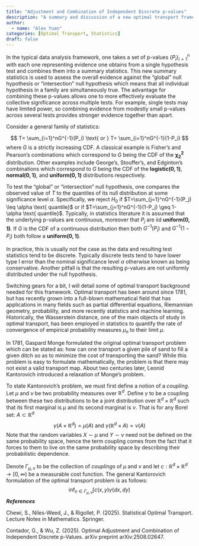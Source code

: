 ```yaml
---
title: "Adjustment and Combination of Independent Discrete p-values"
description: "A summary and discussion of a new optimal transport framework for combining discrete p-values proposed by Gonzalo Contador and Zheyang Wu."
author:
  - name: "Alex Yuan"
categories: [Optimal Transport, Statistics]
draft: false
---
```

In the typical data analysis framework, one takes a set of p-values $\{P_i\}_{i=1}^n$ with each one representing evidence one obtains from a single hypothesis test and combines them into a summary statistics. This new summary statistics is used to assess the overall evidence against the "global" null hypothesis or "intersection" null hypothesis which means that all individual hypothesis in a family are simultaneously true. The advantage for combining these p-values allows one to more effectively evaluate the collective significance across multiple tests. For example, single tests may have limited power, so combining evidence from modestly small p-values across several tests provides stronger evidence together than apart. 

Consider a general family of statistics:

$$
T= \sum_{i=1}^nG^{-1}(P_i) \text{  or  }  T= \sum_{i=1}^nG^{-1}(1-P_i)
$$
where $G$ is a strictly increasing CDF. A classical example is Fisher's and Pearson's combinations which correspond to $G$ being the CDF of the $\mathbf{\chi^2_2}$ distribution. Other examples include George's, Stouffer's, and Edginton's combinations which correspond to $G$ being the CDF of the **logistic$(0,1)$**, **normal$(0,1)$**, and **uniform$(0,1)$** distributions respectively. 

To test the "global" or "intersection" null hypothesis, one compares the observed value of $T$ to the quantiles of its null distribution at some significance level $\alpha$. Specifically, we reject $H_0$ if $T=\sum_{j=1}^nG^{-1}(P_j) \leq \alpha \text{ quantile}$ or if $T=\sum_{j=1}^nG^{-1}(1-P_j) \geq 1- \alpha \text{ quantile}$. Typically, in statistics literature it is assumed that the underlying p-values are continuous, moreover that $P_j$ are iid **uniform$(0,1)$**. If $G$ is the CDF of a continuous distribution then both $G^{-1}(P_i)$ and $G^{-1}(1-P_i)$ both follow a **uniform$(0,1)$**. 

In practice, this is usually not the case as the data and resulting test statistics tend to be discrete. Typically discrete tests tend to have lower type I error than the nominal significance level $\alpha$ otherwise known as being conservative. Another pitfall is that the resulting p-values are not uniformly distributed under the null hypothesis. 

Switching gears for a bit, I will detail some of optimal transport background needed for this framework. Optimal transport has been around since 1781, but has recently grown into a full-blown mathematical field that has applications in many fields such as partial differential equations, Riemannian geometry, probability, and more recently statistics and machine learning. Historically, the Wasserstein distance, one of the main objects of study in optimal transport, has been employed in statistics to quantify the rate of convergence of empirical probability measures $\mu_n$ to their limit $\mu$.

In 1781, Gaspard Monge formulated the original optimal transport problem which can be stated as: how can one transport a given pile of sand to fill a given ditch so as to minimize the cost of transporting the sand? While this problem is easy to formulate mathematically, the problem is that there may not exist a valid transport map. About two centuries later, Leonid Kantorovich introduced a relaxation of Monge's problem.

To state Kantorovich's problem, we must first define a notion of a *coupling*. Let $\mu$ and $\nu$ be two probability measures over $\mathbb{R}^d$. Define $\gamma$ to be a coupling between these two distributions to be a joint distribution over $\mathbb{R}^d \times \mathbb{R}^d$ such that its first marginal is $\mu$ and its second marginal is $\nu$. That is for any Borel set: $A \subset \mathbb{R}^d$ $$\gamma(A \times \mathbb{R}^d) =\mu(A) \text{ and } \gamma(\mathbb{R}^d \times A) = \nu(A)$$
Note that the random variables $X \sim \mu$ and $Y \sim \nu$ need not be defined on the same probability space, hence the term coupling comes from the fact that it forces to them to live on the same probability space by describing their probabilistic dependence.

Denote $\Gamma_{\mu,\nu}$ to be the collection of *couplings* of $\mu$ and $\nu$ and let $c: \mathbb{R}^d \times \mathbb{R}^d \to [0,\infty)$ be a measurable cost function. The general Kantorovich formulation of the optimal transport problem is as follows:
$$
\inf_{\gamma \in \Gamma_{\mu, \nu}}\int c(x,y) \gamma(dx, dy)
$$
***References***

Chewi, S., Niles-Weed, J., & Rigollet, P. (2025). Statistical Optimal Transport. Lecture Notes in Mathematics. Springer.

Contador, G., & Wu, Z. (2025). Optimal Adjustment and Combination of Independent Discrete p-Values. arXiv preprint arXiv:2508.02647.

